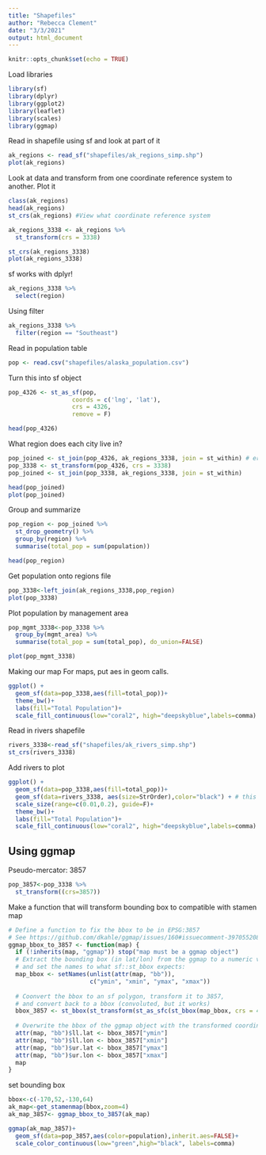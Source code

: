 ```yaml
---
title: "Shapefiles"
author: "Rebecca Clement"
date: "3/3/2021"
output: html_document
---
```


```r
knitr::opts_chunk$set(echo = TRUE)
```

Load libraries
```r
library(sf)
library(dplyr)
library(ggplot2)
library(leaflet)
library(scales)
library(ggmap)
```
Read in shapefile using sf and look at part of it
```r
ak_regions <- read_sf("shapefiles/ak_regions_simp.shp")
plot(ak_regions)  
```
Look at data and transform from one coordinate reference system to another. Plot it
```r
class(ak_regions)
head(ak_regions)
st_crs(ak_regions) #View what coordinate reference system

ak_regions_3338 <- ak_regions %>%
  st_transform(crs = 3338)

st_crs(ak_regions_3338)
plot(ak_regions_3338)
```

sf works with dplyr!
```r
ak_regions_3338 %>%
  select(region)
```
Using filter
```r
ak_regions_3338 %>%
  filter(region == "Southeast")
```
Read in population table
```r
pop <- read.csv("shapefiles/alaska_population.csv")
```
Turn this into sf object
```r
pop_4326 <- st_as_sf(pop, 
                  coords = c('lng', 'lat'),
                  crs = 4326,
                  remove = F)

head(pop_4326)
```

What region does each city live in?
```r
pop_joined <- st_join(pop_4326, ak_regions_3338, join = st_within) # error! because crs are not the same.
pop_3338 <- st_transform(pop_4326, crs = 3338)
pop_joined <- st_join(pop_3338, ak_regions_3338, join = st_within)

head(pop_joined)
plot(pop_joined)
```
Group and summarize
```r
pop_region <- pop_joined %>% 
  st_drop_geometry() %>% 
  group_by(region) %>% 
  summarise(total_pop = sum(population))

head(pop_region)
```
Get population onto regions file
```r
pop_3338<-left_join(ak_regions_3338,pop_region)
plot(pop_3338)
```
Plot population by management area
```r
pop_mgmt_3338<-pop_3338 %>% 
  group_by(mgmt_area) %>% 
  summarise(total_pop = sum(total_pop), do_union=FALSE)

plot(pop_mgmt_3338)
```
Making our map
For maps, put aes in geom calls.
```r
ggplot() +
  geom_sf(data=pop_3338,aes(fill=total_pop))+
  theme_bw()+
  labs(fill="Total Population")+
  scale_fill_continuous(low="coral2", high="deepskyblue",labels=comma) #The labels comma takes it out of scientific notation
```
Read in rivers shapefile
```r
rivers_3338<-read_sf("shapefiles/ak_rivers_simp.shp")
st_crs(rivers_3338)
```
Add rivers to plot
```r
ggplot() +
  geom_sf(data=pop_3338,aes(fill=total_pop))+
  geom_sf(data=rivers_3338, aes(size=StrOrder),color="black") + # this looks terrible if you don't filter down to just stream order
  scale_size(range=c(0.01,0.2), guide=F)+
  theme_bw()+
  labs(fill="Total Population")+
  scale_fill_continuous(low="coral2", high="deepskyblue",labels=comma)
```
## Using ggmap
Pseudo-mercator: 3857
```r
pop_3857<-pop_3338 %>% 
  st_transform((crs=3857))
```
Make a function that will transform bounding box to compatible with stamen map
```r
# Define a function to fix the bbox to be in EPSG:3857
# See https://github.com/dkahle/ggmap/issues/160#issuecomment-397055208
ggmap_bbox_to_3857 <- function(map) {
  if (!inherits(map, "ggmap")) stop("map must be a ggmap object")
  # Extract the bounding box (in lat/lon) from the ggmap to a numeric vector, 
  # and set the names to what sf::st_bbox expects:
  map_bbox <- setNames(unlist(attr(map, "bb")), 
                       c("ymin", "xmin", "ymax", "xmax"))
  
  # Coonvert the bbox to an sf polygon, transform it to 3857, 
  # and convert back to a bbox (convoluted, but it works)
  bbox_3857 <- st_bbox(st_transform(st_as_sfc(st_bbox(map_bbox, crs = 4326)), 3857))
  
  # Overwrite the bbox of the ggmap object with the transformed coordinates 
  attr(map, "bb")$ll.lat <- bbox_3857["ymin"]
  attr(map, "bb")$ll.lon <- bbox_3857["xmin"]
  attr(map, "bb")$ur.lat <- bbox_3857["ymax"]
  attr(map, "bb")$ur.lon <- bbox_3857["xmax"]
  map
}
```
set bounding box
```r
bbox<-c(-170,52,-130,64)
ak_map<-get_stamenmap(bbox,zoom=4)
ak_map_3857<- ggmap_bbox_to_3857(ak_map)
```
```r
ggmap(ak_map_3857)+
  geom_sf(data=pop_3857,aes(color=population),inherit.aes=FALSE)+
  scale_color_continuous(low="green",high="black", labels=comma)
```

